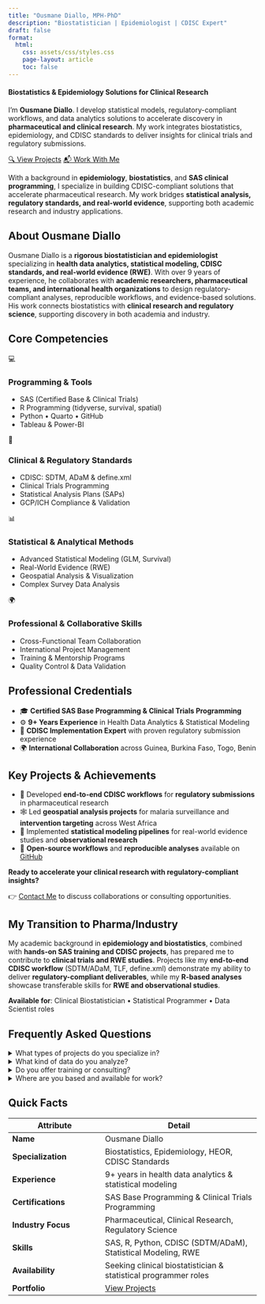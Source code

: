 ```yaml
---
title: "Ousmane Diallo, MPH-PhD"
description: "Biostatistician | Epidemiologist | CDISC Expert"
draft: false
format:
  html:
    css: assets/css/styles.css
    page-layout: article
    toc: false
---
```


#### **Biostatistics & Epidemiology Solutions for Clinical Research**

I'm **Ousmane Diallo**. I develop statistical models, regulatory-compliant workflows, and data analytics solutions to accelerate discovery in **pharmaceutical and clinical research**. My work integrates biostatistics, epidemiology, and CDISC standards to deliver insights for clinical trials and regulatory submissions.

::: projects-button-container
[🔍 View Projects](portfolio.qmd){.btn .projects-button} [📬 Work With Me](contact.qmd){.btn .projects-button}
:::

With a background in **epidemiology**, **biostatistics**, and **SAS clinical programming**, I specialize in building CDISC-compliant solutions that accelerate pharmaceutical research. My work bridges **statistical analysis, regulatory standards, and real-world evidence**, supporting both academic research and industry applications.

## About Ousmane Diallo

::: about-geo
Ousmane Diallo is a **rigorous biostatistician and epidemiologist** specializing in **health data analytics, statistical modeling, CDISC standards, and real-world evidence (RWE)**. With over 9 years of experience, he collaborates with **academic researchers, pharmaceutical teams, and international health organizations** to design regulatory-compliant analyses, reproducible workflows, and evidence-based solutions. His work connects biostatistics with **clinical research and regulatory science**, supporting discovery in both academia and industry.
:::

## Core Competencies

<div class="services-grid">

<div class="service-card">
<div class="service-icon">💻</div>

### Programming & Tools

- SAS (Certified Base & Clinical Trials)
- R Programming (tidyverse, survival, spatial)
- Python • Quarto • GitHub
- Tableau & Power-BI
</div>

<div class="service-card">
<div class="service-icon">🏥</div>

### Clinical & Regulatory Standards

- CDISC: SDTM, ADaM & define.xml
- Clinical Trials Programming
- Statistical Analysis Plans (SAPs)
- GCP/ICH Compliance & Validation
</div>

<div class="service-card">
<div class="service-icon">📊</div>

### Statistical & Analytical Methods

- Advanced Statistical Modeling (GLM, Survival)
- Real-World Evidence (RWE)
- Geospatial Analysis & Visualization
- Complex Survey Data Analysis
</div>

<div class="service-card">
<div class="service-icon">🌍</div>

### Professional & Collaborative Skills

- Cross-Functional Team Collaboration
- International Project Management
- Training & Mentorship Programs
- Quality Control & Data Validation
</div>

</div>

## Professional Credentials

- 🎓 **Certified SAS Base Programming & Clinical Trials Programming**
- ⚙️ **9+ Years Experience** in Health Data Analytics & Statistical Modeling
- 🧬 **CDISC Implementation Expert** with proven regulatory submission experience
- 🌍 **International Collaboration** across Guinea, Burkina Faso, Togo, Benin

## Key Projects & Achievements

- 🔗 Developed **end-to-end CDISC workflows** for **regulatory submissions** in pharmaceutical research
- 🕸 Led **geospatial analysis projects** for malaria surveillance and **intervention targeting** across West Africa
- 🦠 Implemented **statistical modeling pipelines** for real-world evidence studies and **observational research**
- 📂 **Open-source workflows** and **reproducible analyses** available on [GitHub](https://github.com/ousmanerabi)

**Ready to accelerate your clinical research with regulatory-compliant insights?**

👉 [Contact Me](contact.qmd) to discuss collaborations or consulting opportunities.

## My Transition to Pharma/Industry

::::::: transition-highlight
My academic background in **epidemiology and biostatistics**, combined with **hands-on SAS training and CDISC projects**, has prepared me to contribute to **clinical trials and RWE studies**. Projects like my **end-to-end CDISC workflow** (SDTM/ADaM, TLF, define.xml) demonstrate my ability to deliver **regulatory-compliant deliverables**, while my **R-based analyses** showcase transferable skills for **RWE and observational studies**.

**Available for**: Clinical Biostatistician • Statistical Programmer • Data Scientist roles
:::::::

## Frequently Asked Questions

::::::: faqs-container
<details class="faq">
<summary>What types of projects do you specialize in?</summary>
::: faq-answer
I specialize in **clinical research projects**, collaborating with **pharmaceutical companies**, **academic institutions**, and **health organizations**. My expertise includes **CDISC implementation**, **statistical analysis for clinical trials**, **real-world evidence studies**, and **regulatory submission support** across both **industry** and **academic settings**.
:::
</details>

<details class="faq">
<summary>What kind of data do you analyze?</summary>
::: faq-answer
As a **biostatistician and epidemiologist**, I work with **clinical trial data**, **real-world evidence datasets**, **health surveillance data**, and **complex survey data** requiring advanced statistical methods for analysis. I also develop **CDISC-compliant datasets (SDTM/ADaM)** and create **regulatory submission packages**. I work at **all stages** of the research process, from **study design** to **final reporting**.
:::
</details>

<details class="faq">
<summary>Do you offer training or consulting?</summary>
::: faq-answer
Yes! I provide **mentorship** and **consulting** in **biostatistics**, **SAS programming**, and **CDISC standards** for **students** and **research teams**. I also offer training in **clinical trials programming**, **statistical analysis plans**, and **regulatory compliance workflows**.
:::
</details>

<details class="faq">
<summary>Where are you based and available for work?</summary>
::: faq-answer
I am actively seeking **Biostatistician**, **RWE Epidemiologist** and ***Data Scientist*** positions in the **pharmaceutical industry**. I'm available for **remote work** and **relocation** opportunities worldwide, with experience in **international collaborations**.
:::
</details>
:::::::

## Quick Facts

::: quick-facts
| Attribute | Detail |
|---------------------------|---------------------------------------------|
| **Name** | Ousmane Diallo |
| **Specialization** | Biostatistics, Epidemiology, HEOR, CDISC Standards |
| **Experience** | 9+ years in health data analytics & statistical modeling |
| **Certifications** | SAS Base Programming & Clinical Trials Programming |
| **Industry Focus** | Pharmaceutical, Clinical Research, Regulatory Science |
| **Skills** | SAS, R, Python, CDISC (SDTM/ADaM), Statistical Modeling, RWE |
| **Availability** | Seeking clinical biostatistician & statistical programmer roles |
| **Portfolio** | [View Projects](portfolio.qmd) |
:::